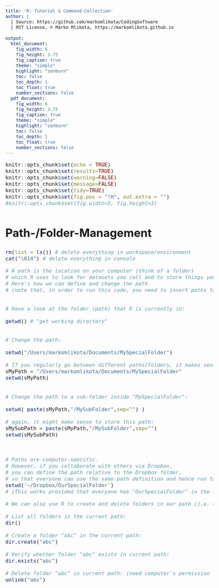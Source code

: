 ```yaml
---
title: 'R: Tutorial & Command-Collection'
author: | 
  | Source: https://github.com/markomlikota/CodingSoftware 
  | MIT License, © Marko Mlikota, https://markomlikota.github.io
  
output:
  html_document: 
    fig_width: 6
    fig_height: 3.75
    fig_caption: true
    theme: "simple"
    highlight: "zenburn"
    toc: false
    toc_depth: 1
    toc_float: true
    number_sections: false
  pdf_document:
    fig_width: 6
    fig_height: 3.75
    fig_caption: true
    theme: "simple"
    highlight: "zenburn"
    toc: false
    toc_depth: 1
    toc_float: true
    number_sections: false
---
```



<style type="text/css">
body, td {
   font-size: 18px;
}
code.r{
  font-size: 16px;
}
pre {
  font-size: 16px
}
h1 {
  font-size: 35px;
  margin: 60px 0px 30px 0px;
}
h2 {
  font-size: 25px;
}
#TOC {
  color: black; 
}

</style>

<script>
  var height=$('#primary').height(); // Calculate primary wrapper height
  $('#secondary').height(height); // Set the height it to sidebar
</script>




```r
knitr::opts_chunk$set(echo = TRUE)
knitr::opts_chunk$set(results=TRUE)
knitr::opts_chunk$set(warning=FALSE)
knitr::opts_chunk$set(message=FALSE)
knitr::opts_chunk$set(tidy=TRUE)
knitr::opts_chunk$set(fig.pos = "!H", out.extra = "")
#knitr::opts_chunk$set(fig.width=5, fig.height=3)
```


# Path-/Folder-Management

```r

rm(list = ls()) # delete everything in workspace/environment
cat("\014")	# delete everything in console     


```

```r


# A path is the location on your computer (think of a folder) 
# which R uses to look for datasets you call and to store things you tell it to store. 
# Here's how we can define and change the path 
# (note that, in order to run this code, you need to insert paths that work for your own computer):


# Have a look at the folder (path) that R is currently in:

getwd() # "get working directory"


# Change the path: 

setwd("/Users/markomlikota/Documents/MySpecialFolder")

# If you regularly go between different paths/folders, it makes sense to define them first:
sMyPath = "/Users/markomlikota/Documents/MySpecialFolder" 
setwd(sMyPath)
 

# Change the path to a sub-folder inside "MySpecialFolder":

setwd( paste(sMyPath,"/MySubFolder",sep="") )

# again, it might make sense to store this path:
sMySubPath = paste(sMyPath,"/MySubFolder",sep="")
setwd(sMySubPath)



# Paths are computer-specific. 
# However, if you collaborate with others via Dropbox, 
# you can define the path relative to the Dropbox folder, 
# so that everyone can use the same path definition and hence run the same code:
setwd('~/Dropbox/OurSpecialFolder') 
# (This works provided that everyone has "OurSpecialFolder" in the same location inside their Dropbox.)


```

```r

# We can also use R to create and delete folders in our path (i.e. on our computer):

# List all folders in the current path:
dir() 

# Create a folder "abc" in the current path:
dir.create("abc") 

# Verify whether folder "abc" exists in current path:
dir.exists("abc")

# Delete folder "abc" in current path: (need computer's permission for that)
unlink("abc")


```




